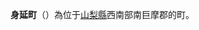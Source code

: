 {{unreferenced|time=2014-11-2}} 
{{日本町村|
自治體名=身延|
町村=町|
圖像=[[File:身延山久遠寺_-_panoramio_(14).jpg|240px]]|
圖像說明=[[久遠寺|久遠寺]]（[[甲斐百八靈場|甲斐百八靈場]]第108號）|
町村章=|
日文原名=身延町|
平假名=みのぶちょう|
羅馬字拼音=Minobu-chō|
都道府縣=山梨縣|
支廳=|
郡=南巨摩郡|
編號=19365-8|
面積=302.00|
邊界未定=|
人口=12,030|
統計時間=2018年8月23日|
自治體=[[甲府市|甲府市]]、[[市川三鄉町|市川三鄉町]]、[[富士河口湖町|富士河口湖町]]、[[富士川町|富士川町]]、[[早川町|早川町]]、[[南部町_(山梨縣)|南部町]]<br />[[靜岡縣|靜岡縣]]：[[靜岡市|靜岡市]]（[[葵區|葵區]]）、[[富士宮市|富士宮市]]|
樹=|
花=|
其他象徵物=|
其他象徵=|
郵遞區號=409-3392|
所在地=南巨摩郡身延町切石350 |
電話號碼=556-42-2111|
外部連結=https://www.town.minobu.lg.jp/ |
經度= |
緯度= |
地圖=|
參考資料= |
}}
'''身延町'''（{{jpn|j=身延町|hg=みのぶちょう|rm=Minobu chō|f=y}}）為位于[[山梨縣|山梨縣]]西南部南巨摩郡的町。

{{山梨縣}}
{{Authority control}}
{{Japan-geo-stub}}